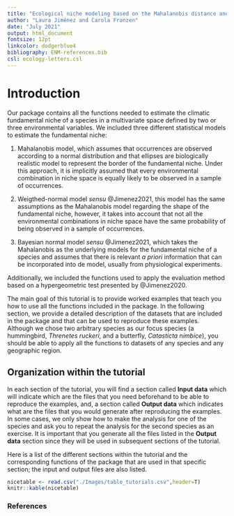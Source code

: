 ```yaml
---
title: "Ecological niche modeling based on the Mahalanobis distance and occurrence data"
author: "Laura Jiménez and Carola Franzen"
date: "July 2021"
output: html_document
fontsize: 12pt
linkcolor: dodgerblue4
bibliography: ENM-references.bib
csl: ecology-letters.csl
---
```


# Introduction

Our package contains all the functions needed to estimate the climatic fundamental niche of a species in a multivariate space defined by two or three environmental variables. We included three different statistical models to estimate the fundamental niche:

1) Mahalanobis model, which assumes that occurrences are observed according to a normal distribution and that ellipses are biologically realistic model to represent the border of the fundamental niche. Under this approach, it is implicitly assumed that every environmental combination in niche space is equally likely to be observed in a sample of occurrences.

2) Weigthed-normal model *sensu* @Jimenez2021, this model has the same assumptions as the Mahalanobis model regarding the shape of the fundamental niche, however, it takes into account that not all the environmental combinations in niche space have the same probability of being observed in a sample of occurrences. 

3) Bayesian normal model *sensu* @Jimenez2021, which takes the Mahalanobis as the underlying models for the fundamental niche of a species and assumes that there is relevant *a priori* information that can be incorporated into de model, usually from physiological experiments.

Additionally, we included the functions used to apply the evaluation method based on a hypergeometric test presented by @Jimenez2020.

The main goal of this tutorial is to provide worked examples that teach you how to use all the functions included in the package. In the following section, we provide a detailed description of the datasets that are included in the package and that can be used to reproduce these examples. Although we chose two arbitrary species as our focus species (a hummingbird, *Threnetes ruckeri*, and a butterfly, *Catasticta nimbice*), you should be able to apply all the functions to datasets of any species and any geographic region.

## Organization within the tutorial

In each section of the tutorial, you will find a section called **Input data** which will indicate which are the files that you need beforehand to be able to reproduce the examples, and, a section called **Output data** which indicates what are the files that you would generate after reproducing the examples. In some cases, we only show how to make the analysis for one of the species and ask you to repeat the analysis for the second species as an exercise. It is important that you generate all the files listed in the **Output data** section since they will be used in subsequent sections of the tutorial.

Here is a list of the different sections within the tutorial and the corresponding functions of the package that are used in that specific section; the input and output files are also listed.

```r
nicetable <- read.csv("./Images/table_tutorials.csv",header=T)
knitr::kable(nicetable)
```

### References
